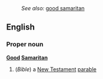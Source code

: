 :''See also:'' [[good samaritan]]
==English==
===Proper noun===
{{wikipedia}}
'''[[good|Good]] [[Samaritan]]'''
#(''Bible'') a [[New Testament]] [[parable]]